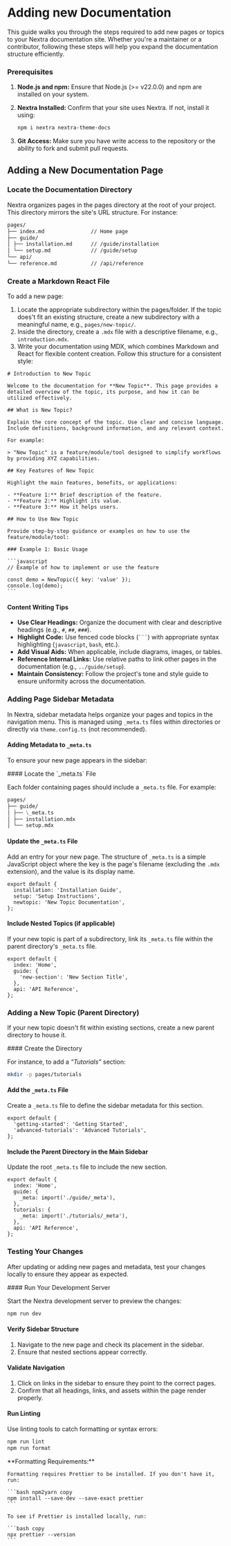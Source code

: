 

# Adding new Documentation

This guide walks you through the steps required to add new pages or topics to your Nextra documentation site.
Whether you're a maintainer or a contributor, following these steps will help you expand the documentation structure efficiently.

### Prerequisites

1. **Node.js and npm:** Ensure that Node.js (>= v22.0.0) and npm are installed on your system.
2. **Nextra Installed:** Confirm that your site uses Nextra. If not, install it using:

   ```bash npm2yarn copy
   npm i nextra nextra-theme-docs
   ```

3. **Git Access:** Make sure you have write access to the repository or the ability to fork and submit pull requests.

## Adding a New Documentation Page

### Locate the Documentation Directory

Nextra organizes pages in the pages directory at the root of your project. This directory mirrors the site's URL structure. For instance:

```md
pages/
├── index.md               // Home page
├── guide/
│ ├── installation.md      // /guide/installation
│ └── setup.md             // /guide/setup
└── api/
└── reference.md           // /api/reference
```

### Create a Markdown React File

To add a new page:

1. Locate the appropriate subdirectory within the pages/folder. If the topic does't fit an existing structure, create a new subdirectory with a meaningful name, e.g., `pages/new-topic/`.
2. Inside the directory, create a `.mdx` file with a descriptive filename, e.g., `introduction.mdx`.
3. Write your documentation using MDX, which combines Markdown and React for flexible content creation. Follow this structure for a consistent style:

````mdx filename="introduction.mdx"
# Introduction to New Topic

Welcome to the documentation for **New Topic**. This page provides a detailed overview of the topic, its purpose, and how it can be utilized effectively.

## What is New Topic?

Explain the core concept of the topic. Use clear and concise language. Include definitions, background information, and any relevant context.

For example:

> "New Topic" is a feature/module/tool designed to simplify workflows by providing XYZ capabilities.

## Key Features of New Topic

Highlight the main features, benefits, or applications:

- **Feature 1:** Brief description of the feature.
- **Feature 2:** Highlight its value.
- **Feature 3:** How it helps users.

## How to Use New Topic

Provide step-by-step guidance or examples on how to use the feature/module/tool:

### Example 1: Basic Usage

```javascript
// Example of how to implement or use the feature

const demo = NewTopic({ key: 'value' });
console.log(demo);
```
````

#### Content Writing Tips

- **Use Clear Headings:** Organize the document with clear and descriptive headings (e.g., `#`, `##`, `###`).
- **Highlight Code:** Use fenced code blocks (` ``` `) with appropriate syntax highlighting (`javascript`, `bash`, etc.).
- **Add Visual Aids:** When applicable, include diagrams, images, or tables.
- **Reference Internal Links:** Use relative paths to link other pages in the documentation (e.g., `../guide/setup`).
- **Maintain Consistency:** Follow the project's tone and style guide to ensure uniformity across the documentation.

### Adding Page Sidebar Metadata

In Nextra, sidebar metadata helps organize your pages and topics in the navigation menu. This is managed using `_meta.ts` files
within directories or directly via `theme.config.ts` (not recommended).

#### Adding Metadata to `_meta.ts`

To ensure your new page appears in the sidebar:

<Steps>
#### Locate the `_meta.ts` File

Each folder containing pages should include a `_meta.ts` file. For example:

```md
pages/
├── guide/
│ ├── \_meta.ts
│ ├── installation.mdx
│ └── setup.mdx
```

#### Update the `_meta.ts` File

Add an entry for your new page. The structure of `_meta.ts` is a simple JavaScript object where the key is
the page's filename (excluding the `.mdx` extension), and the value is its display name.

```mdx filename="pages/guide/_meta.ts" {4}
export default {
  installation: 'Installation Guide',
  setup: 'Setup Instructions',
  newtopic: 'New Topic Documentation',
};
```

#### Include Nested Topics (if applicable)

If your new topic is part of a subdirectory, link its `_meta.ts` file within the parent directory's `_meta.ts` file.

```mdx filename="pages/_meta.ts" {3-5}
export default {
  index: 'Home',
  guide: {
    'new-section': 'New Section Title',
  },
  api: 'API Reference',
};
```

</Steps>

### Adding a New Topic (Parent Directory)

If your new topic doesn't fit within existing sections, create a new parent directory to house it.

<Steps>
#### Create the Directory

For instance, to add a _“Tutorials”_ section:

```bash
mkdir -p pages/tutorials
```

#### Add the `_meta.ts` File

Create a `_meta.ts` file to define the sidebar metadata for this section.

```mdx filename="pages/tutorial/_meta.ts"
export default {
  'getting-started': 'Getting Started',
  'advanced-tutorials': 'Advanced Tutorials',
};
```

#### Include the Parent Directory in the Main Sidebar

Update the root `_meta.ts` file to include the new section.

```mdx filename="pages/_meta.ts" {6-8}
export default {
  index: 'Home',
  guide: {
    _meta: import('./guide/_meta'),
  },
  tutorials: {
    _meta: import('./tutorials/_meta'),
  },
  api: 'API Reference',
};
```

</Steps>

### Testing Your Changes

After updating or adding new pages and metadata, test your changes locally to ensure they appear as expected.

<Steps>
#### Run Your Development Server

Start the Nextra development server to preview the changes:

```bash copy
npm run dev
```

#### Verify Sidebar Structure

1. Navigate to the new page and check its placement in the sidebar.
1. Ensure that nested sections appear correctly.

#### Validate Navigation

1. Click on links in the sidebar to ensure they point to the correct pages.
2. Confirm that all headings, links, and assets within the page render properly.

#### Run Linting

Use linting tools to catch formatting or syntax errors:

```bash copy
npm run lint
npm run format
```

<Callout type="warning" emoji="⚠️">
    **Formatting Requirements:**

    Formatting requires Prettier to be installed. If you don't have it, run:

    ```bash npm2yarn copy
    npm install --save-dev --save-exact prettier
    ```

    To see if Prettier is installed locally, run:

    ```bash copy
    npx prettier --version
    ```

</Callout>

</Steps>

<Feedback />